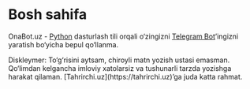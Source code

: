 # Bosh sahifa

OnaBot.uz - [Python](https://uz.wikipedia.org/wiki/Python) dasturlash tili orqali o‘zingizni
[Telegram Bot](https://core.telegram.org/bots/api)’ingizni yaratish bo‘yicha bepul qo‘llanma.


<Callout type="warning" emoji="⚠️">
Diskleymer: To‘g‘risini aytsam, chiroyli matn yozish ustasi emasman.
Qo‘limdan kelgancha imloviy xatolarsiz va tushunarli tarzda yozishga harakat qilaman.
[Tahrirchi.uz](https://tahrirchi.uz)’ga juda katta rahmat.
</Callout>
